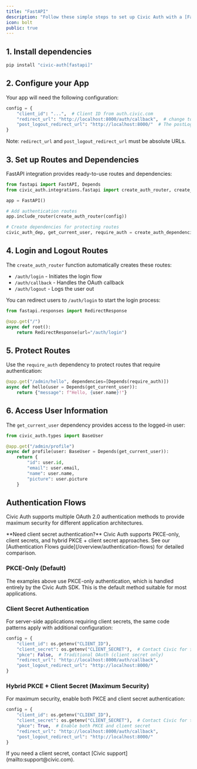 ```yaml
---
title: "FastAPI"
description: "Follow these simple steps to set up Civic Auth with a [FastAPI](https://fastapi.tiangolo.com/) backend (a working example is available in the [github repo](https://github.com/civicteam/civic-auth-py/tree/main/examples/fastapi))."
icon: bolt
public: true
---
```




## 1. Install dependencies

```bash
pip install "civic-auth[fastapi]"
```

## 2. Configure your App

Your app will need the following configuration:

```python
config = {
    "client_id": "...",  # Client ID from auth.civic.com
    "redirect_url": "http://localhost:8000/auth/callback",  # change to your domain when deploying
    "post_logout_redirect_url": "http://localhost:8000/"  # The postLogoutRedirectUrl is the URL where the user will be redirected after successfully logging out from Civic's auth server.
}
```

Note: `redirect_url` and `post_logout_redirect_url` must be absolute URLs.

## 3. Set up Routes and Dependencies

FastAPI integration provides ready-to-use routes and dependencies:

```python
from fastapi import FastAPI, Depends
from civic_auth.integrations.fastapi import create_auth_router, create_auth_dependencies

app = FastAPI()

# Add authentication routes
app.include_router(create_auth_router(config))

# Create dependencies for protecting routes
civic_auth_dep, get_current_user, require_auth = create_auth_dependencies(config)
```

## 4. Login and Logout Routes

The `create_auth_router` function automatically creates these routes:
- `/auth/login` - Initiates the login flow
- `/auth/callback` - Handles the OAuth callback
- `/auth/logout` - Logs the user out

You can redirect users to `/auth/login` to start the login process:

```python
from fastapi.responses import RedirectResponse

@app.get("/")
async def root():
    return RedirectResponse(url="/auth/login")
```

## 5. Protect Routes

Use the `require_auth` dependency to protect routes that require authentication:

```python
@app.get("/admin/hello", dependencies=[Depends(require_auth)])
async def hello(user = Depends(get_current_user)):
    return {"message": f"Hello, {user.name}!"}
```

## 6. Access User Information

The `get_current_user` dependency provides access to the logged-in user:

```python
from civic_auth.types import BaseUser

@app.get("/admin/profile")
async def profile(user: BaseUser = Depends(get_current_user)):
    return {
        "id": user.id,
        "email": user.email,
        "name": user.name,
        "picture": user.picture
    }
```

## Authentication Flows

Civic Auth supports multiple OAuth 2.0 authentication methods to provide maximum security for different application architectures.

<Info>
**Need client secret authentication?** Civic Auth supports PKCE-only, client secrets, and hybrid PKCE + client secret approaches. See our [Authentication Flows guide](/overview/authentication-flows) for detailed comparison.
</Info>

### PKCE-Only (Default)
The examples above use PKCE-only authentication, which is handled entirely by the Civic Auth SDK. This is the default method suitable for most applications.

### Client Secret Authentication
For server-side applications requiring client secrets, the same code patterns apply with additional configuration:

```python
config = {
    "client_id": os.getenv("CLIENT_ID"),
    "client_secret": os.getenv("CLIENT_SECRET"),  # Contact Civic for this
    "pkce": False,  # Traditional OAuth (client secret only)
    "redirect_url": "http://localhost:8000/auth/callback",
    "post_logout_redirect_url": "http://localhost:8000/"
}
```

### Hybrid PKCE + Client Secret (Maximum Security)
For maximum security, enable both PKCE and client secret authentication:

```python
config = {
    "client_id": os.getenv("CLIENT_ID"),
    "client_secret": os.getenv("CLIENT_SECRET"),  # Contact Civic for this
    "pkce": True,  # Enable both PKCE and client secret
    "redirect_url": "http://localhost:8000/auth/callback",
    "post_logout_redirect_url": "http://localhost:8000/"
}
```

<Warning>
If you need a client secret, contact [Civic support](mailto:support@civic.com).
</Warning>